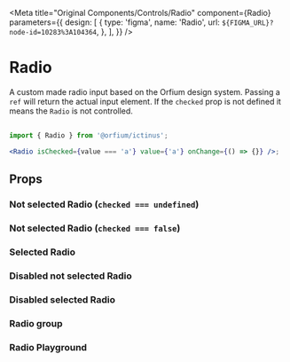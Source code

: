 
<Meta
  title="Original Components/Controls/Radio"
  component={Radio}
  parameters={{
    design: [
      {
        type: 'figma',
        name: 'Radio',
        url: `${FIGMA_URL}?node-id=10283%3A104364`,
      },
    ],
  }}
/>

# Radio

A custom made radio input based on the Orfium design system. Passing a `ref` will return the actual input element.
If the `checked` prop is not defined it means the `Radio` is not controlled.

##

```jsx
import { Radio } from '@orfium/ictinus';

<Radio isChecked={value === 'a'} value={'a'} onChange={() => {}} />;
```

## Props

<Props of={Radio} />

### Not selected Radio (`checked === undefined`)

<Preview>
  <Story name="Not selected Radio  (`checked === undefined`)">
    <Stack>
      <Radio />
      <Radio isFilled={false} />
    </Stack>
  </Story>
</Preview>

### Not selected Radio (`checked === false`)

<Preview>
  <Story name="Not selected Radio (`checked === false`)">
    <Stack>
      <Radio isChecked={false} />
      <Radio isFilled={false} isChecked={false} />
    </Stack>
  </Story>
</Preview>

### Selected Radio

<Preview>
  <Story name="Selected Radio">
    <Radio isChecked={true} />
  </Story>
</Preview>

### Disabled not selected Radio

<Preview>
  <Story name="Disabled not selected Radio">
    <Stack>
      <Radio isChecked={false} isDisabled={true} />
      <Radio isFilled={false} isChecked={false} isDisabled={true} />
    </Stack>
  </Story>
</Preview>

### Disabled selected Radio

<Preview>
  <Story name="Disabled selected Radio">
    <Radio isChecked={true} isDisabled={true} />
  </Story>
</Preview>

### Radio group

<Preview>
  <Story name="Radio showcase">
    <RadioButtonsShowcase />
  </Story>
</Preview>

### Radio Playground

<Preview>
  <Story name="Radio Playground" parameters={{ decorators: [withKnobs] }}>
    <Radio
      isChecked={boolean('isChecked', true)}
      isDisabled={boolean('isDisabled', false)}
      isFilled={boolean('isFilled', false)}
    />
  </Story>
</Preview>
